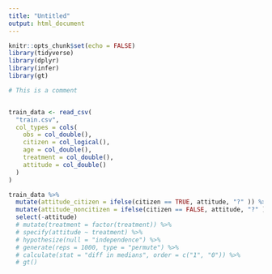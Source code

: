 ```yaml
---
title: "Untitled"
output: html_document
---
```


```r

knitr::opts_chunk$set(echo = FALSE)
library(tidyverse)
library(dplyr)
library(infer)
library(gt)

```

```r

# This is a comment


train_data <- read_csv(
  "train.csv",
  col_types = cols(
    obs = col_double(),
    citizen = col_logical(),
    age = col_double(),
    treatment = col_double(),
    attitude = col_double()
  )
)

train_data %>%
  mutate(attitude_citizen = ifelse(citizen == TRUE, attitude, "?" )) %>%
  mutate(attitude_noncitizen = ifelse(citizen == FALSE, attitude, "?" )) %>%
  select(-attitude)
  # mutate(treatment = factor(treatment)) %>%
  # specify(attitude ~ treatment) %>%
  # hypothesize(null = "independence") %>%
  # generate(reps = 1000, type = "permute") %>%
  # calculate(stat = "diff in medians", order = c("1", "0")) %>%
  # gt()


```

